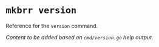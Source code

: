 # `mkbrr version`

Reference for the `version` command.

*Content to be added based on `cmd/version.go` help output.*
